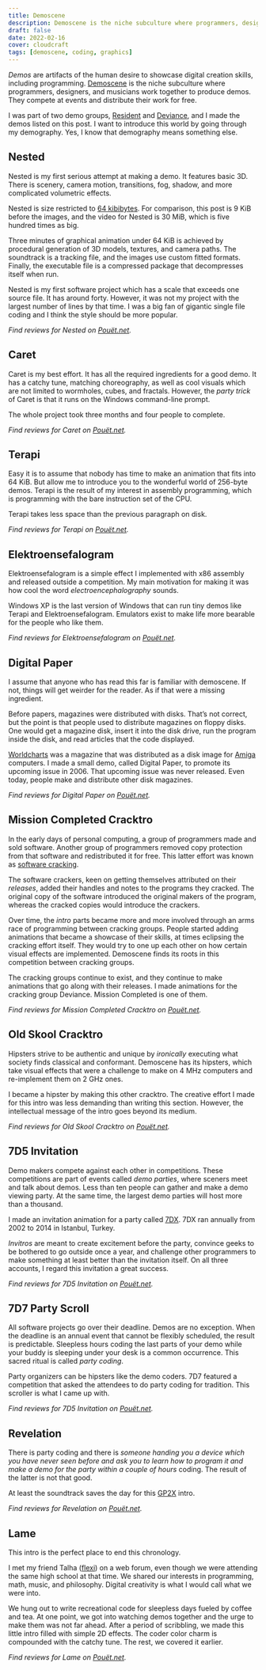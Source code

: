 ```yaml
---
title: Demoscene
description: Demoscene is the niche subculture where programmers, designers, and musicians work together to produce demos. They compete at events and distribute their work for free. I made the demos listed on this post.
draft: false
date: 2022-02-16
cover: cloudcraft
tags: [demoscene, coding, graphics]
---
```



_Demos_ are artifacts of the human desire to showcase digital creation skills, including programming. [Demoscene](https://en.wikipedia.org/wiki/Demoscene) is the niche subculture where programmers, designers, and musicians work together to produce demos. They compete at events and distribute their work for free.

I was part of two demo groups, [Resident](https://www.residentland.info/) and [Deviance](https://deviance.untergrund.net/), and I made the demos listed on this post. I want to introduce this world by going through my demography. Yes, I know that demography means something else.

## Nested

Nested is my first serious attempt at making a demo. It features basic 3D. There is scenery, camera motion, transitions, fog, shadow, and more complicated volumetric effects.

Nested is size restricted to [64 kibibytes](https://en.wikipedia.org/wiki/64K_intro). For comparison, this post is 9 KiB before the images, and the video for Nested is 30 MiB, which is five hundred times as big.

Three minutes of graphical animation under 64 KiB is achieved by procedural generation of 3D models, textures, and camera paths. The soundtrack is a tracking file, and the images use custom fitted formats. Finally, the executable file is a compressed package that decompresses itself when run.

Nested is my first software project which has a scale that exceeds one source file. It has around forty. However, it was not my project with the largest number of lines by that time. I was a big fan of gigantic single file coding and I think the style should be more popular.

<YouTube id="qA9wbO7Ht2E" />

_Find reviews for Nested on [Pouët.net](https://www.pouet.net/prod.php?which=19042)._

## Caret

Caret is my best effort. It has all the required ingredients for a good demo. It has a catchy tune, matching choreography, as well as cool visuals which are not limited to wormholes, cubes, and fractals. However, the _party trick_ of Caret is that it runs on the Windows command-line prompt.

The whole project took three months and four people to complete.

<YouTube id="UTMqphlRrsE" />

_Find reviews for Caret on [Pouët.net](https://www.pouet.net/prod.php?which=24206)._

## Terapi

Easy it is to assume that nobody has time to make an animation that fits into 64 KiB. But allow me to introduce you to the wonderful world of 256-byte demos. Terapi is the result of my interest in assembly programming, which is programming with the bare instruction set of the CPU.

Terapi takes less space than the previous paragraph on disk.

<YouTube id="PZjpezBn_TU" />

_Find reviews for Terapi on [Pouët.net](https://www.pouet.net/prod.php?which=27668)._

## Elektroensefalogram

Elektroensefalogram is a simple effect I implemented with x86 assembly and released outside a competition. My main motivation for making it was how cool the word _electroencephalography_ sounds.

Windows XP is the last version of Windows that can run tiny demos like Terapi and Elektroensefalogram. Emulators exist to make life more bearable for the people who like them.

<YouTube id="_7Uoa4Va5yg" />

_Find reviews for Elektroensefalogram on [Pouët.net](https://www.pouet.net/prod.php?which=30049)._

## Digital Paper

I assume that anyone who has read this far is familiar with demoscene. If not, things will get weirder for the reader. As if that were a missing ingredient.

Before papers, magazines were distributed with disks. That’s not correct, but the point is that people used to distribute magazines on floppy disks. One would get a magazine disk, insert it into the disk drive, run the program inside the disk, and read articles that the code displayed.

[Worldcharts](https://worldcharts.untergrund.net/) was a magazine that was distributed as a disk image for [Amiga](https://en.wikipedia.org/wiki/Amiga) computers. I made a small demo, called Digital Paper, to promote its upcoming issue in 2006. That upcoming issue was never released. Even today, people make and distribute other disk magazines.

<YouTube id="VCPAV1Awzkc" />

_Find reviews for Digital Paper on [Pouët.net](https://www.pouet.net/prod.php?which=24516)._

## Mission Completed Cracktro

In the early days of personal computing, a group of programmers made and sold software. Another group of programmers removed copy protection from that software and redistributed it for free. This latter effort was known as [software cracking](https://en.wikipedia.org/wiki/Software_cracking).

The software crackers, keen on getting themselves attributed on their _releases_, added their handles and notes to the programs they cracked. The original copy of the software introduced the original makers of the program, whereas the cracked copies would introduce the crackers.

Over time, the _intro_ parts became more and more involved through an arms race of programming between cracking groups. People started adding animations that became a showcase of their skills, at times eclipsing the cracking effort itself. They would try to one up each other on how certain visual effects are implemented. Demoscene finds its roots in this competition between cracking groups.

The cracking groups continue to exist, and they continue to make animations that go along with their releases. I made animations for the cracking group Deviance. Mission Completed is one of them.

<YouTube id="jFtTz11kcZQ" />

_Find reviews for Mission Completed Cracktro on [Pouët.net](https://www.pouet.net/prod.php?which=24629)._

## Old Skool Cracktro

Hipsters strive to be authentic and unique by _ironically_ executing what society finds classical and conformant. Demoscene has its hipsters, which take visual effects that were a challenge to make on 4 MHz computers and re-implement them on 2 GHz ones.

I became a hipster by making this other cracktro. The creative effort I made for this intro was less demanding than writing this section. However, the intellectual message of the intro goes beyond its medium.

<YouTube id="SR96BTEJMN4" />

_Find reviews for Old Skool Cracktro on [Pouët.net](https://www.pouet.net/prod.php?which=24391)._

## 7D5 Invitation

Demo makers compete against each other in competitions. These competitions are part of events called _demo parties_, where sceners meet and talk about demos. Less than ten people can gather and make a demo viewing party. At the same time, the largest demo parties will host more than a thousand.

I made an invitation animation for a party called [7DX](https://www.7dx-party.org). 7DX ran annually from 2002 to 2014 in Istanbul, Turkey.

_Invitros_ are meant to create excitement before the party, convince geeks to be bothered to go outside once a year, and challenge other programmers to make something at least better than the invitation itself. On all three accounts, I regard this invitation a great success.

<YouTube id="VtVaKM26izM" />

_Find reviews for 7D5 Invitation on [Pouët.net](https://www.pouet.net/prod.php?which=18411)._

## 7D7 Party Scroll

All software projects go over their deadline. Demos are no exception. When the deadline is an annual event that cannot be flexibly scheduled, the result is predictable. Sleepless hours coding the last parts of your demo while your buddy is sleeping under your desk is a common occurrence. This sacred ritual is called _party coding_.

Party organizers can be hipsters like the demo coders. 7D7 featured a competition that asked the attendees to do party coding for tradition. This scroller is what I came up with.

<YouTube id="OQ7LNO2jId8" />

_Find reviews for 7D5 Invitation on [Pouët.net](https://www.pouet.net/prod.php?which=32072)._

## Revelation

There is party coding and there is _someone handing you a device which you have never seen before and ask you to learn how to program it and make a demo for the party within a couple of hours_ coding. The result of the latter is not that good.

At least the soundtrack saves the day for this [GP2X](https://en.wikipedia.org/wiki/GP2X) intro.

<YouTube id="y0k0Te1LAFQ" />

_Find reviews for Revelation on [Pouët.net](https://www.pouet.net/prod.php?which=27672)._

## Lame

This intro is the perfect place to end this chronology.

I met my friend Talha ([flexi](https://twitter.com/flexi_bullet)) on a web forum, even though we were attending the same high school at that time. We shared our interests in programming, math, music, and philosophy. Digital creativity is what I would call what we were into.

We hung out to write recreational code for sleepless days fueled by coffee and tea. At one point, we got into watching demos together and the urge to make them was not far ahead. After a period of scribbling, we made this little intro filled with simple 2D effects. The coder color charm is compounded with the catchy tune. The rest, we covered it earlier.

<YouTube id="VhqyzIgOFUI" />

_Find reviews for Lame on [Pouët.net](https://www.pouet.net/prod.php?which=26550)._
